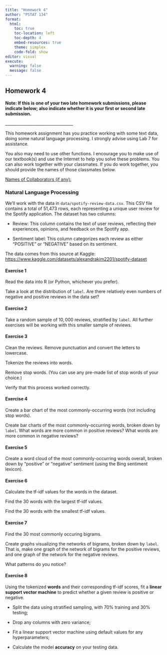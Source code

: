 ```yaml
---
title: "Homework 4"
author: "PSTAT 134"
format:
  html:
    toc: true
    toc-location: left
    toc-depth: 4
    embed-resources: true
    theme: simplex
    code-fold: show
editor: visual
execute:
  warning: false
  message: false
---
```


## Homework 4

**Note: If this is one of your two late homework submissions, please indicate below; also indicate whether it is your first or second late submission.**

\_\_\_\_\_\_\_\_\_\_\_\_\_\_\_\_\_\_\_\_\_\_\_\_\_\_\_\_\_\_\_\_\_\_

This homework assignment has you practice working with some text data, doing some natural language processing. I strongly advise using Lab 7 for assistance.

You also may need to use other functions. I encourage you to make use of our textbook(s) and use the Internet to help you solve these problems. You can also work together with your classmates. If you do work together, you should provide the names of those classmates below.

[Names of Collaborators (if any):]{.underline}

### Natural Language Processing

We'll work with the data in `data/spotify-review-data.csv`. This CSV file contains a total of 51,473 rows, each representing a unique user review for the Spotify application. The dataset has two columns:

-   Review: This column contains the text of user reviews, reflecting their experiences, opinions, and feedback on the Spotify app.

-   Sentiment label: This column categorizes each review as either "POSITIVE" or "NEGATIVE" based on its sentiment.

The data comes from this source at Kaggle: <https://www.kaggle.com/datasets/alexandrakim2201/spotify-dataset>

#### Exercise 1

Read the data into R (or Python, whichever you prefer).

Take a look at the distribution of `label`. Are there relatively even numbers of negative and positive reviews in the data set?

#### Exercise 2

Take a random sample of $10,000$ reviews, stratified by `label`. All further exercises will be working with this smaller sample of reviews.

#### Exercise 3

Clean the reviews. Remove punctuation and convert the letters to lowercase.

Tokenize the reviews into words.

Remove stop words. (You can use any pre-made list of stop words of your choice.)

Verify that this process worked correctly.

#### Exercise 4

Create a bar chart of the most commonly-occurring words (not including stop words).

Create bar charts of the most commonly-occurring words, broken down by `label`. What words are more common in positive reviews? What words are more common in negative reviews?

#### Exercise 5

Create a word cloud of the most commonly-occurring words overall, broken down by "positive" or "negative" sentiment (using the Bing sentiment lexicon).

#### Exercise 6

Calculate the tf-idf values for the words in the dataset.

Find the 30 words with the largest tf-idf values.

Find the 30 words with the smallest tf-idf values.

#### Exercise 7

Find the 30 most commonly occuring bigrams.

Create graphs visualizing the networks of bigrams, broken down by `label`. That is, make one graph of the network of bigrams for the positive reviews, and one graph of the network for the negative reviews.

What patterns do you notice?

#### Exercise 8

Using the tokenized **words** and their corresponding tf-idf scores, fit a **linear support vector machine** to predict whether a given review is positive or negative.

-   Split the data using stratified sampling, with 70% training and 30% testing;

-   Drop any columns with zero variance;

-   Fit a linear support vector machine using default values for any hyperparameters;

-   Calculate the model **accuracy** on your testing data.
